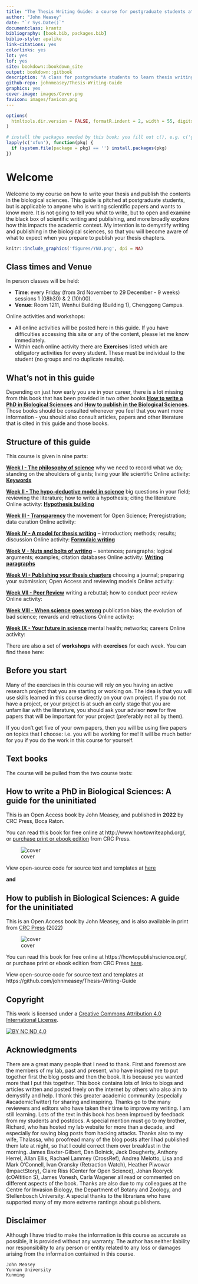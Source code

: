 ---
title: "The Thesis Writing Guide: a course for postgraduate students at Yunnan University"
author: "John Measey"
date: "`r Sys.Date()`"
documentclass: krantz
bibliography: [book.bib, packages.bib]
biblio-style: apalike
link-citations: yes
colorlinks: yes
lot: yes
lof: yes
site: bookdown::bookdown_site
output: bookdown::gitbook
description: "A class for postgraduate students to learn thesis writing at Yunnan University. This course has 18 hours and requires two classes per week for nine weeks. It will be taught on Tuesday first (8:30-9:15am) and second period (9:25-10:10am). The content of this course is taken from two published books: How to write a PhD in the Biological Sciences, and How to Publish in the Biological Sciences. You can find both books free to read online and these will serve as the course text books."
github-repo: johnmeasey/Thesis-Writing-Guide
graphics: yes
cover-image: images/Cover.png
favicon: images/favicon.png
---

```{r setup, include=FALSE}
options(
  htmltools.dir.version = FALSE, formatR.indent = 2, width = 55, digits = 4
)

# install the packages needed by this book; you fill out c(), e.g. c('ggplot2', 'dplyr')
lapply(c('xfun'), function(pkg) {
  if (system.file(package = pkg) == '') install.packages(pkg)
})
```




# Welcome {.unnumbered}

Welcome to my course on how to write your thesis and publish the contents in the biological sciences. This guide is pitched at postgraduate students, but is applicable to anyone who is writing scientific papers and wants to know more. It is not going to tell you what to write, but to open and examine the black box of scientific writing and publishing, and more broadly explore how this impacts the academic context. My intention is to demystify writing and publishing in the biological sciences, so that you will become aware of what to expect when you prepare to publish your thesis chapters.


```{r fig.align='centre', out.width = '80%', echo=FALSE, include=identical(knitr:::pandoc_to(), 'html'), fig.link='http://www.ynu.edu.cn/'}
knitr::include_graphics('figures/YNU.png', dpi = NA)
```


## Class times and Venue {.unnumbered}

In person classes will be held:

 - **Time**: every Friday (from 3rd November to 29 December - 9 weeks) sessions 1 (08h30) & 2 (10h00).
 - **Venue**: Room 1211, Wenhui Building (Building 1), Chenggong Campus.
 
 Online activities and workshops:
 
 - All online activities will be posted here in this guide. If you have difficulties accessing this site or any of the content, please let me know immediately.
 - Within each online activity there are **Exercises** listed which are obligatory activities for every student. These must be individual to the student (no groups and no duplicate results).

 

## What's not in this guide {.unnumbered}

Depending on just how early you are in your career, there is a lot missing from this book that has been provided in two other books [**How to write a PhD in Biological Sciences**](www.howtowriteaphd.org) and [**How to publish in the Biological Sciences**](www.howtopublishscience.org). Those books should be consulted whenever you feel that you want more information - you should also consult articles, papers and other literature that is cited in this guide and those books.


## Structure of this guide {.unnumbered}

This course is given in nine parts:

[**Week I - The philosophy of science**](#Week1) why we need to record what we do; standing on the shoulders of giants; living your life scientific
Online activity: **[Keywords](#keywords)**

[**Week II - The hypo-deductive model in science**](#Week2) big questions in your field; reviewing the literature; how to write a hypothesis; citing the literature
Online activity: **[Hypothesis building](#hypothesis)**

[**Week III - Transparency**](#Week3) the movement for Open Science; Preregistration; data curation
Online activity: 

[**Week IV - A model for thesis writing**](#Week4)  – introduction; methods; results; discussion
Online activity: **[Formulaic writing](#formula)**

[**Week V - Nuts and bolts of writing**](#Week5)  – sentences; paragraphs; logical arguments; examples; citation databases
Online activity:  **[Writing paragraphs](#paragraphs)**

[**Week VI - Publishing your thesis chapters**](#Week6) choosing a journal; preparing your submission; Open Access and reviewing models
Online activity: 

[**Week VII - Peer Review**](#Week7)  writing a rebuttal; how to conduct peer review
Online activity: 

[**Week VIII - When science goes wrong**](#Week8)  publication bias; the evolution of bad science; rewards and retractions
Online activity: 

[**Week IX - Your future in science**](#Week9) mental health; networks; careers
Online activity: 


There are also a set of **workshops** with **exercises** for each week. You can find these here:








## Before you start {.unnumbered}

Many of the exercises in this course will rely on you having an active research project that you are starting or working on. The idea is that you will use skills learned in this course directly on your own project. If you do not have a project, or your project is at such an early stage that you are unfamiliar with the literature, you should ask your advisor **now** for five papers that will be important for your project (preferably not all by them). 

If you don't get five of your own papers, then you will be using five papers on topics that I choose: i.e. you will be working for me! It will be much better for you if you do the work in this course for yourself.


## Text books {.unnumbered}

The course will be pulled from the two course texts:

## How to write a PhD in Biological Sciences: A guide for the uninitiated  {.unnumbered}

This is an Open Access book by John Measey, and published in <b>2022</b> by CRC Press, Boca Raton.

You can read this book for free online at http://www.howtowriteaphd.org/, or [purchase print or ebook edition](https://www.routledge.com/How-to-Write-a-PhD-in-Biological-Sciences-A-Guide-for-the-Uninitiated/Measey/p/book/9781032080208) from CRC Press.


![cover](https://user-images.githubusercontent.com/25199650/132136607-ee08db4e-0ea7-4d42-8ca3-30d2935043f8.jpg)

View open-source code for source text and templates at [here](https://github.com/johnmeasey/How-to-write-a-PhD-in-Biological-Sciences)


**and**

## How to publish in Biological Sciences: A guide for the uninitiated {.unnumbered}

This is an Open Access book by John Measey, and is also available in print from [CRC Press](https://www.routledge.com/How-to-Publish-in-Biological-Sciences-A-Guide-for-the-Uninitiated/Measey/p/book/9781032116419) (2022)

![cover](https://user-images.githubusercontent.com/25199650/131245320-269a0b7d-9c04-415a-967a-bef5f0d4ebb9.jpg)

You can read this book for free online at https://howtopublishscience.org/, or purchase print or ebook edition from CRC Press [here](https://www.routledge.com/How-to-Publish-in-Biological-Sciences-A-Guide-for-the-Uninitiated/Measey/p/book/9781032116419).

View open-source code for source text and templates at https://github.com/johnmeasey/Thesis-Writing-Guide

## Copyright {.unnumbered}

This work is licensed under a
[Creative Commons Attribution 4.0 International License][cc-by].

[![BY NC ND 4.0][cc-by-image]][cc-by]

[cc-by]: https://creativecommons.org/licenses/by-nc-nd/4.0/
[cc-by-image]: http://mirrors.creativecommons.org/presskit/buttons/88x31/png/by-nc-nd.png
[cc-by-shield]: http://mirrors.creativecommons.org/presskit/buttons/80x15/svg/by-nc-nd.svg



## Acknowledgments {.unnumbered}

There are a great many people that I need to thank. First and foremost are the members of my lab, past and present, who have inspired me to put together first the blog posts and then the book. It is because you wanted more that I put this together. This book contains lots of links to blogs and articles written and posted freely on the internet by others who also aim to demystify and help. I thank this greater academic community (especially \#academicTwitter) for sharing and inspiring. Thanks go to the many reviewers and editors who have taken their time to improve my writing. I am still learning. Lots of the text in this book has been improved by feedback from my students and postdocs. A special mention must go to my brother, Richard, who has hosted my lab website for more than a decade, and especially for saving blog posts from hacking attacks. Thanks also to my wife, Thalassa, who proofread many of the blog posts after I had published them late at night, so that I could correct them over breakfast in the morning. James Baxter-Gilbert, Dan Bolnick, Jack Dougherty, Anthony Herrel, Allan Ellis, Rachael Lammey (CrossRef), Andrea Melotto, Lisa and Mark O'Connell, Ivan Oransky (Retraction Watch), Heather Piwowar (ImpactStory), Claire Riss (Center for Open Science), Johan Rooryck (cOAltition S), James Vonesh, Carla Wagener all read or commented on different aspects of the book. Thanks are also due to my colleagues at the Centre for Invasion Biology, the Department of Botany and Zoology, and Stellenbosch University. A special thanks to the librarians who have supported many of my more extreme rantings about publishers.

## Disclaimer {.unnumbered}

Although I have tried to make the information is this course as accurate as possible, it is provided without any warranty. The author has neither liability nor responsibility to any person or entity related to any loss or damages arising from the information contained in this course.

```{block2, type='flushright', html.tag='p'}
John Measey  
Yunnan University
Kunming
```

